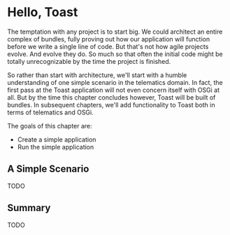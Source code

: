 =Hello, Toast=

The temptation with any project is to start big. We could architect an entire complex of bundles, fully proving out how our application will function before we write a single line  of code. But that's not how agile projects evolve. And evolve they do. So much so that often the initial code might be totally unrecognizable by the time the project is finished. 

So rather than start with architecture, we'll start with a humble understanding of one simple scenario in the telematics domain. In fact, the first pass at the Toast application will not even concern itself with OSGi at all.
But by the time this chapter concludes however,  Toast will be built of bundles. In subsequent chapters, we'll add functionality to Toast both in terms of telematics and OSGi. 

The goals of this chapter are: 

* Create a simple application
* Run the simple application

==A Simple Scenario==

TODO

==Summary==

TODO